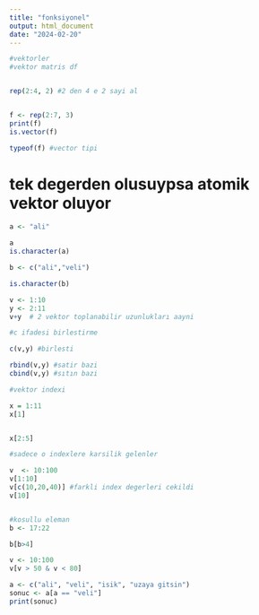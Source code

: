 ```yaml
---
title: "fonksiyonel"
output: html_document
date: "2024-02-20"
---
```



```r
#vektorler
#vektor matris df


rep(2:4, 2) #2 den 4 e 2 sayi al



```
```r
f <- rep(2:7, 3)
print(f)
is.vector(f)

typeof(f) #vector tipi

```
# tek degerden olusuypsa atomik vektor oluyor

```r
a <- "ali"

a
is.character(a)

b <- c("ali","veli")

is.character(b)
```
```r
v <- 1:10
y <- 2:11
v+y  # 2 vektor toplanabilir uzunlukları aayni

#c ifadesi birlestirme

c(v,y) #birlesti

rbind(v,y) #satir bazi
cbind(v,y) #sıtın bazi 

```

```r
#vektor indexi

x = 1:11
x[1]


x[2:5]

#sadece o indexlere karsilik gelenler

```


```r
v  <- 10:100
v[1:10]
v[c(10,20,40)] #farkli index degerleri cekildi
v[10] 

```




```r
```


```r
#kosullu eleman
b <- 17:22

b[b>4]
```


```r
v <- 10:100
v[v > 50 & v < 80]
```



```r
a <- c("ali", "veli", "isik", "uzaya gitsin")
sonuc <- a[a == "veli"]
print(sonuc)

```


